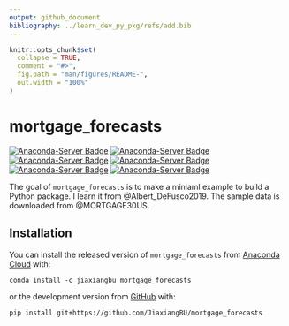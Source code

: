 ```yaml
---
output: github_document
bibliography: ../learn_dev_py_pkg/refs/add.bib
---
```


<!-- README.md is generated from README.Rmd. Please edit that file -->

```r
knitr::opts_chunk$set(
  collapse = TRUE,
  comment = "#>",
  fig.path = "man/figures/README-",
  out.width = "100%"
)
```
# mortgage_forecasts

<!-- badges: start -->
[![Anaconda-Server Badge](https://anaconda.org/jiaxiangbu/mortgage_forecasts/badges/version.svg)](https://anaconda.org/jiaxiangbu/mortgage_forecasts)
[![Anaconda-Server Badge](https://anaconda.org/jiaxiangbu/mortgage_forecasts/badges/latest_release_date.svg)](https://anaconda.org/jiaxiangbu/mortgage_forecasts)
[![Anaconda-Server Badge](https://anaconda.org/jiaxiangbu/mortgage_forecasts/badges/platforms.svg)](https://anaconda.org/jiaxiangbu/mortgage_forecasts)
[![Anaconda-Server Badge](https://anaconda.org/jiaxiangbu/mortgage_forecasts/badges/license.svg)](https://anaconda.org/jiaxiangbu/mortgage_forecasts)
[![Anaconda-Server Badge](https://anaconda.org/jiaxiangbu/mortgage_forecasts/badges/downloads.svg)](https://anaconda.org/jiaxiangbu/mortgage_forecasts)
[![Anaconda-Server Badge](https://anaconda.org/jiaxiangbu/mortgage_forecasts/badges/installer/conda.svg)](https://conda.anaconda.org/jiaxiangbu)
<!-- badges: end -->

The goal of `mortgage_forecasts` is to make a miniaml example to build a Python package. I learn it from @Albert_DeFusco2019.
The sample data is downloaded from @MORTGAGE30US.

## Installation

You can install the released version of `mortgage_forecasts` from [Anaconda Cloud](https://anaconda.org/JiaxiangBU/mortgage_forecasts) with:

```conda
conda install -c jiaxiangbu mortgage_forecasts 
```

or the development version from [GitHub](https://github.com/) with:

```conda
pip install git+https://github.com/JiaxiangBU/mortgage_forecasts
```
